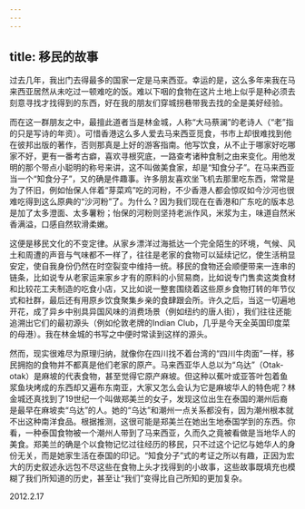 ```yaml
---
---
---
```

title: 移民的故事
---




过去几年，我出门去得最多的国家一定是马来西亚。幸运的是，这么多年来我在马来西亚居然从未吃过一顿难吃的饭。难以下咽的食物在这片土地上似乎是种必须去刻意寻找才找得到的东西，好在我的朋友们穿城拐巷带我去找的全是美好经验。

而在这一群朋友之中，最擅此道者当是林金城，人称“大马蔡澜”的老诗人（“老”指的只是写诗的年资）。可惜香港这么多人爱去马来西亚觅食，书市上却很难找到他在彼邦出版的著作，否则那真是上好的游客指南。他写饮食，从不止于哪家好吃哪家不好，更有一番考古癖，喜欢寻根究底，一路查考诸种食制之由来变化。用他发明的那个带点小聪明的称号来讲，这不叫做美食家，却是“知食分子”。在马来西亚当一个“知食分子”，又的确是件趣事。许多朋友喜欢坐飞机去那里吃东西，常常是为了怀旧，例如怡保人伴着“芽菜鸡”吃的河粉，不少香港人都会惊叹如今沙河也很难吃得到这么原典的“沙河粉”了。为什么？因为我们现在在香港和广东吃的版本总是加了太多澄面、太多薯粉；怡保的河粉则坚持老派作风，米浆为主，味道自然米香满溢，口感自然软滑柔嫩。

这便是移民文化的不变定律。从家乡漂洋过海抵达一个完全陌生的环境，气候、风土和周遭的声音与气味都不一样了，往往是老家的食物可以延续记忆，使生活稍显安定，使自我身份仍然在时空裂变中维持一统。移民的食物还会顺便带来一连串的链条，比如说专从老家运来家乡才有的原料的小贸易商，比如说专门售卖这类食材和比较花工夫制造的吃食小店，又比如说一整套围绕着这些原乡食物打转的年节仪式和社群，最后还有用原乡饮食聚集乡亲的食肆跟会所。许久之后，当这一切遍地开花，成了异乡中别具异国风味的消费场景（例如纽约的唐人街），我们往往还能追溯出它们的最初源头（例如伦敦老牌的Indian Club，几乎是今天全英国印度菜的母港）。我在林金城的书写之中便时常读到这样的源头。

然而，现实很难尽为原理归纳，就像你在四川找不着台湾的“四川牛肉面”一样，移民拥抱的食物并不都真是他们老家的原产。马来西亚华人总以为“乌达”（Otak-otak）是麻坡的代表食物，甚至觉得它原产麻坡。但这种以蕉叶或亚答叶包着鱼浆鱼块烤成的东西却又遍布东南亚，大家又怎么会认为它是麻坡华人的特色呢？林金城还真找到了19世纪一个叫做郑美兰的女子，发现这位出生在泰国的潮州后裔是最早在麻坡卖“乌达”的人。她的“乌达”和潮州一点关系都没有，因为潮州根本就不出这种南洋食品。根据推测，这很可能是郑美兰在她出生地泰国学到的东西。你看，一种泰国食物被一个潮州人带到了马来西亚，久而久之竟被看做是当地华人的美食。郑美兰的确是个以食物记忆过往经历的移民，只不过这个记忆与她华人的身份无关，而是她家生活在泰国的印记。“知食分子”式的考证之所以有趣，正因为宏大的历史叙述永远包不尽这些在食物上头才找得到的小故事，这些故事既填充也模糊了我们所知道的历史，甚至让“我们”变得比自己所知的更加复杂。





2012.2.17